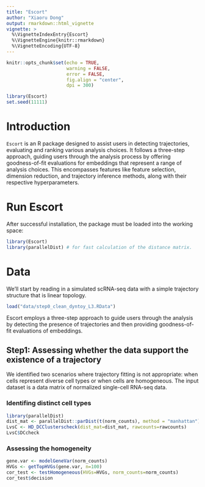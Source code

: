 ```yaml
---
title: "Escort"
author: "Xiaoru Dong"
output: rmarkdown::html_vignette
vignette: >
  %\VignetteIndexEntry{Escort}
  %\VignetteEngine{knitr::rmarkdown}
  %\VignetteEncoding{UTF-8}
---
```


```r
knitr::opts_chunk$set(echo = TRUE,
                      warning = FALSE, 
                      error = FALSE, 
                      fig.align = "center", 
                      dpi = 300)
```


```r
library(Escort)
set.seed(11111)
```

# Introduction

`Escort` is an R package designed to assist users in detecting trajectories, evaluating and ranking various analysis choices. It follows a three-step approach, guiding users through the analysis process by offering goodness-of-fit evaluations for embeddings that represent a range of analysis choices. This encompasses features like feature selection, dimension reduction, and trajectory inference methods, along with their respective hyperparameters.


# Run Escort
After successful installation, the package must be loaded into the working space:

```r
library(Escort)
library(parallelDist) # for fast calculation of the distance matrix.
```


# Data 

We'll start by reading in a simulated scRNA-seq data with a simple trajectory structure that is linear topology. 
```r
load("data/step0_clean_dyntoy_L3.RData")
```

Escort employs a three-step approach to guide users through the analysis by detecting the presence of trajectories and then providing goodness-of-fit evaluations of embeddings. 

## Step1: Assessing whether the data support the existence of a trajectory

We identified two scenarios where trajectory fitting is not appropriate: when cells represent diverse cell types or when cells are homogeneous. The input dataset is a data matrix of normalized single-cell RNA-seq data. 

### Identifing distinct cell types
```r
library(parallelDist)
dist_mat <- parallelDist::parDist(t(norm_counts), method = "manhattan")
LvsC <- HD_DCClusterscheck(dist_mat=dist_mat, rawcounts=rawcounts)
LvsC$DCcheck
```

### Assessing the homogeneity 
```r
gene.var <- modelGeneVar(norm_counts)
HVGs <- getTopHVGs(gene.var, n=100)
cor_test <- testHomogeneous(HVGs=HVGs, norm_counts=norm_counts)
cor_test$decision
```



